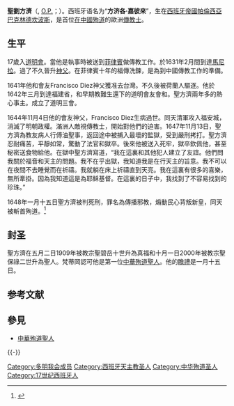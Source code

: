 {{多個問題|
{{expert|time=2014-11-25T03:17:40+00:00}}
{{roughtranslation|time=2014-11-25T03:17:40+00:00}}
}}

{{Infobox saint
|name= 聖劉方濟<br />San Francisco Fernández de Capillas, [[道明會|O.P.]]
|image=
|imagesize=
|caption=
|titles= 
|birth_date= 1607年8月15日
|birth_place= [[西班牙帝國|西班牙帝國]][[卡斯蒂利亚-莱昂|卡斯蒂利亚-莱昂]][[帕伦西亚省|帕伦西亚省]][[巴克林德坎波斯|巴克林德坎波斯鎮]]
|death_date= 1648年1月15日
|death_place= [[大清|大清]][[福建省|福建省]][[福寧州|福寧州]]（今[[福安市|福安市]]）
|feast_day= 1月15日
|beatified_date= 1909年5月2日
|beatified_place=
|beatified_by= [[庇護十世|庇護十世]]
|canonized_date= 2000年10月1日
|canonized_place=
|canonized_by= [[若望·保祿二世|若望·保祿二世]]
|major_shrine= {{ESP}}[[華亞度列|華亞度列]]多米尼加聖保羅修道院
|attributes=
|patronage=
|issues=
|suppressed_date=
|venerated_in= [[羅馬天主教會|羅馬天主教會]]
}}

'''聖劉方濟'''（{{lang-es|Francisco Fernández de Capillas}}, [[道明會|O.P.]]；{{bd|1607年|8月15日|1648年|1月15日}}）。西班牙语名为“'''方济各·嘉彼来'''”，生在[[西班牙帝國|西班牙帝國]][[帕倫西亞|帕倫西亞]][[巴克林德坎波斯|巴克林德坎波斯]]，是首位[[中華殉道聖人|在中國殉道]]的歐洲[[傳教士|傳教士]]。

== 生平 ==
17歲入[[道明會|道明會]]。當他是執事時被送到[[菲律賓|菲律賓]]做傳教工作。於1631年2月間到達[[馬尼拉|馬尼拉]]。過了不久晉升[[神父|神父]]。在菲律賓十年的福傳洗鍊，是為到中國傳教工作的準備。

1641年他和會友Francisco Diez神父獲准去台灣。不久後被荷蘭人驅逐。他於1642年三月到達福建省，和早期教難生還下的道明會友會和。聖方濟兩年多的熱心事主。成立了道明三會。

1644年11月4日他的會友神父，Francisco Diez生病過世。同天清軍攻入福安城，消滅了明朝政權。滿洲人敵視傳教士，開始對他們的迫害。1647年11月13日，聖方濟為教友病人行傅油聖事，返回途中被捕入最壞的監獄，受到嚴刑拷打。聖方濟忍耐痛苦，平靜如常，驚動了法官和獄卒。後來他被送入死牢，獄卒欽佩他，甚至秘密送食物給他。在獄中聖方濟寫道，“我在這裏和其他犯人建立了友誼。他們問我關於福音和天主的問題。我不在乎出獄，我知道我是在行天主的旨意。我不可以在夜間不去睡覺而在祈禱。我就躺在床上祈禱直到天亮。我在這裏有很多的喜樂，無所牽掛。因為我知道這是為耶穌基督。在這裏的日子中，我找到了不容易找到的珍珠。”

1648年一月十五日聖方濟被判死刑，罪名為傳播邪教，煽動民心背叛新皇，同天被斬首殉道。<ref>{{cite web |url = http://saints.sqpn.com/saintf0u.htm |title = Saint Francis Ferdinand de Capillas |publisher = Patron Saints Index |accessdate = 2008-04-24 |archive-date = 2008-05-06 |archive-url = https://web.archive.org/web/20080506203947/http://saints.sqpn.com/saintf0u.htm |dead-url = no }}</ref>

== 封圣 ==
{{Details|中華殉道聖人}}

聖方濟在五月二日1909年被教宗聖碧岳十世升為真福和十月一日2000年被教宗聖保祿二世升為聖人。梵蒂岡認可他是第一位[[中華殉道聖人|中華殉道聖人]]。他的[[瞻禮|瞻禮]]是一月十五日。

== 参考文献 ==
{{Reflist}}

== 參見 ==
{{Portal|天主教|西班牙|人物}}
* [[中華殉道聖人|中華殉道聖人]]

{{-}}
{{Spanish Formosa}}
{{中国基督教史|清}}
{{normdaten}}
[[Category:多明我会成员|Category:多明我会成员]]
[[Category:西班牙天主教圣人|Category:西班牙天主教圣人]]
[[Category:中华殉道圣人|Category:中华殉道圣人]]
[[Category:17世纪西班牙人|Category:17世纪西班牙人]]